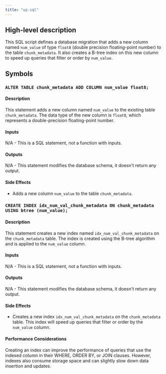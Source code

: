 ```yaml
---
title: "up.sql"
---
```


## High-level description
This SQL script defines a database migration that adds a new column named `num_value` of type `float8` (double precision floating-point number) to the table `chunk_metadata`. It also creates a B-tree index on this new column to speed up queries that filter or order by `num_value`.

## Symbols

### `ALTER TABLE chunk_metadata ADD COLUMN num_value float8;`
#### Description
This statement adds a new column named `num_value` to the existing table `chunk_metadata`. The data type of the new column is `float8`, which represents a double-precision floating-point number.

#### Inputs
N/A - This is a SQL statement, not a function with inputs.

#### Outputs
N/A - This statement modifies the database schema, it doesn't return any output.

#### Side Effects
- Adds a new column `num_value` to the table `chunk_metadata`.

### `CREATE INDEX idx_num_val_chunk_metadata ON chunk_metadata USING btree (num_value);`
#### Description
This statement creates a new index named `idx_num_val_chunk_metadata` on the `chunk_metadata` table. The index is created using the B-tree algorithm and is applied to the `num_value` column.

#### Inputs
N/A - This is a SQL statement, not a function with inputs.

#### Outputs
N/A - This statement modifies the database schema, it doesn't return any output.

#### Side Effects
- Creates a new index `idx_num_val_chunk_metadata` on the `chunk_metadata` table. This index will speed up queries that filter or order by the `num_value` column.
#### Performance Considerations
Creating an index can improve the performance of queries that use the indexed column in their WHERE, ORDER BY, or JOIN clauses. However, indexes also consume storage space and can slightly slow down data insertion and updates. 
